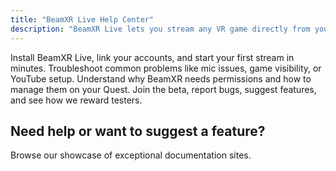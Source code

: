 ```yaml
---
title: "BeamXR Live Help Center"
description: "BeamXR Live lets you stream any VR game directly from your Meta Quest — no dev integration needed. Easily go live to socials with just a few taps."
---
```


<Columns cols={2}>
  <Card title="Getting Started" icon="head-side-goggles" href="/live/getting-started/how-to-install">
    Install BeamXR Live, link your accounts, and start your first stream in minutes.
  </Card>
  <Card title="Streaming Issues" icon="triangle-exclamation" href="/essentials/settings">
    Troubleshoot common problems like mic issues, game visibility, or YouTube setup.
  </Card>
  <Card title="Headset Permissions" icon="lock" href="/essentials/navigation">
    Understand why BeamXR needs permissions and how to manage them on your Quest.
  </Card>
  <Card title="Beta Testing & Feedback" icon="flask" href="/api-reference/introduction">
    Join the beta, report bugs, suggest features, and see how we reward testers.
  </Card>
</Columns>

## Need help or want to suggest a feature?

<Card title="Join our Discord" icon="discord" horizontal href="https://discord.gg/beamxr">
  Browse our showcase of exceptional documentation sites.
</Card>